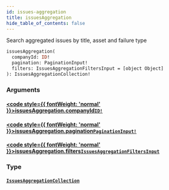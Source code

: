 ```yaml
---
id: issues-aggregation
title: issuesAggregation
hide_table_of_contents: false
---
```








Search aggregated issues by title, asset and failure type

```graphql
issuesAggregation(
  companyId: ID!
  pagination: PaginationInput!
  filters: IssuesAggregationFiltersInput = [object Object]
): IssuesAggregationCollection!
```


### Arguments

#### [<code style={{ fontWeight: 'normal' }}>issuesAggregation.<b>companyId</b></code>](#)<Bullet />[`ID!`](/api/graphql/documentation/scalars/id) <Badge class="secondary" text="non-null"/> <Badge class="secondary" text="scalar"/>
> 
> 

#### [<code style={{ fontWeight: 'normal' }}>issuesAggregation.<b>pagination</b></code>](#)<Bullet />[`PaginationInput!`](/api/graphql/documentation/inputs/pagination-input) <Badge class="secondary" text="non-null"/> <Badge class="secondary" text="input"/>
> 
> 

#### [<code style={{ fontWeight: 'normal' }}>issuesAggregation.<b>filters</b></code>](#)<Bullet />[`IssuesAggregationFiltersInput`](/api/graphql/documentation/inputs/issues-aggregation-filters-input) <Badge class="secondary" text="input"/>
> 
> 

### Type

#### [`IssuesAggregationCollection`](/api/graphql/documentation/objects/issues-aggregation-collection) <Badge class="secondary" text="object"/>
> 
> 





